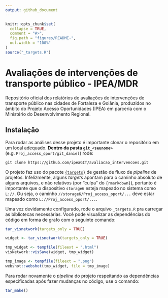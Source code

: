 ```yaml
---
output: github_document 
---
```


```r
knitr::opts_chunk$set(
  collapse = TRUE,
  comment = "#>",
  fig.path = "figures/README-",
  out.width = "100%"
)
source("_targets.R")
```

# Avaliações de intervenções de transporte público - IPEA/MDR

Repositório oficial dos relatórios de avaliações de intervenções de transporte público nas cidades de Fortaleza e Goiânia, produzidos no âmbito do Projeto Acesso Oportunidades (IPEA) em parceria com o Ministério do Desenvolvimento Regional.

## Instalação

Para rodar as análises desse projeto é importante clonar o repositório em um local adequado. **Dentro da pasta `git_<seunome>`** (e.g. `Proj_access_oport/git_daniel`) rode:

```
git clone https://github.com/ipeaGIT/avaliacao_intervencoes.git
```

O projeto faz uso do pacote [`{targets}`](https://github.com/ropensci/targets) de gestão de fluxo de *pipeline* de projetos. Infelizmente, alguns *targets* apontam para o caminho absoluto de alguns arquivos, e não relativos (por "culpa" do `{rmarkdown}`), portanto é importante que o dispositivo `storage6` esteja mapeado no sistema como `L://`. Ou seja, o caminho `//storage6/Proj_access_oport/...` deve estar mapeado como `L://Proj_access_oport/...`. 

Uma vez devidamente configurado, rode o arquivo `_targets.R` pra carregar as bibliotecas necessárias. Você pode visualizar as dependências do código em forma de grafo com o seguinte comando:

```r
tar_visnetwork(targets_only = TRUE)
```

```r
widget <- tar_visnetwork(targets_only = TRUE)

tmp_widget <- tempfile(fileext = ".html")
visNetwork::visSave(widget, tmp_widget)

tmp_image <- tempfile(fileext = ".png")
webshot::webshot(tmp_widget, file = tmp_image)
```

Para rodar novamente o *pipeline* do projeto respeitando as dependências especificadas após fazer mudanças no código, use o comando:

```r
tar_make()
```